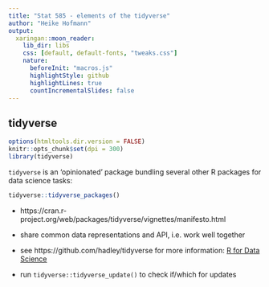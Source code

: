 ```yaml
---
title: "Stat 585 - elements of the tidyverse"
author: "Heike Hofmann"
output:
  xaringan::moon_reader:
    lib_dir: libs    
    css: [default, default-fonts, "tweaks.css"]
    nature:
      beforeInit: "macros.js"
      highlightStyle: github
      highlightLines: true
      countIncrementalSlides: false
---
```


## tidyverse

```r
options(htmltools.dir.version = FALSE)
knitr::opts_chunk$set(dpi = 300)
library(tidyverse)
```


`tidyverse` is an 'opinionated' package bundling several other R packages for data science tasks:

```r
tidyverse::tidyverse_packages()
```
- https://cran.r-project.org/web/packages/tidyverse/vignettes/manifesto.html

- share common data representations and API, i.e. work well together

- see https://github.com/hadley/tidyverse for more information: [R for Data Science](https://r4ds.had.co.nz/)

- run  `tidyverse::tidyverse_update()` to check if/which for updates

